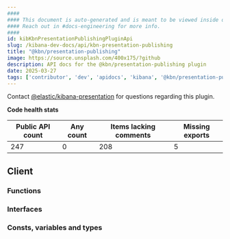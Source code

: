 ```yaml
---
####
#### This document is auto-generated and is meant to be viewed inside our experimental, new docs system.
#### Reach out in #docs-engineering for more info.
####
id: kibKbnPresentationPublishingPluginApi
slug: /kibana-dev-docs/api/kbn-presentation-publishing
title: "@kbn/presentation-publishing"
image: https://source.unsplash.com/400x175/?github
description: API docs for the @kbn/presentation-publishing plugin
date: 2025-03-27
tags: ['contributor', 'dev', 'apidocs', 'kibana', '@kbn/presentation-publishing']
---
```




Contact [@elastic/kibana-presentation](https://github.com/orgs/elastic/teams/kibana-presentation) for questions regarding this plugin.

**Code health stats**

| Public API count  | Any count | Items lacking comments | Missing exports |
|-------------------|-----------|------------------------|-----------------|
| 247 | 0 | 208 | 5 |

## Client

### Functions
<DocDefinitionList data={kbnPresentationPublishingObj.client.functions}/>

### Interfaces
<DocDefinitionList data={kbnPresentationPublishingObj.client.interfaces}/>

### Consts, variables and types
<DocDefinitionList data={kbnPresentationPublishingObj.client.misc}/>

